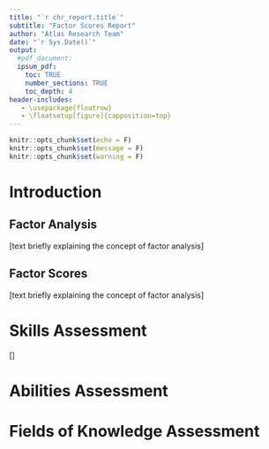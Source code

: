```yaml
---
title: "`r chr_report.title`"
subtitle: "Factor Scores Report" 
author: "Atlas Research Team"
date: "`r Sys.Date()`"
output:
  #pdf_document:
  ipsum_pdf:
    toc: TRUE
    number_sections: TRUE
    toc_depth: 4
header-includes:
   - \usepackage{floatrow}
   - \floatsetup[figure]{capposition=top}
---
```


```r
knitr::opts_chunk$set(echo = F)
knitr::opts_chunk$set(message = F)
knitr::opts_chunk$set(warning = F)
```

# Introduction

## Factor Analysis

[text briefly explaining the concept of factor analysis]

## Factor Scores

[text briefly explaining the concept of factor analysis]

# Skills Assessment

[]

# Abilities Assessment

# Fields of Knowledge Assessment
